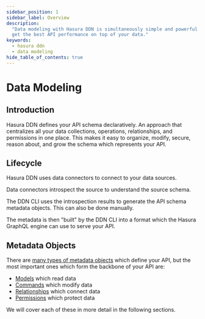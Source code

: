```yaml
---
sidebar_position: 1
sidebar_label: Overview
description:
  "Data modeling with Hasura DDN is simultaneously simple and powerful. Learn how to model your data with Hasura DDN to
  get the best API performance on top of your data."
keywords:
  - hasura ddn
  - data modeling
hide_table_of_contents: true
---
```



# Data Modeling

## Introduction

Hasura DDN defines your API schema declaratively. An approach that centralizes all your data collections, operations,
relationships, and permissions in one place. This makes it easy to organize, modify, secure, reason about, and grow the
schema which represents your API.

## Lifecycle

Hasura DDN uses data connectors to connect to your data sources.

Data connectors introspect the source to understand the source schema.

The DDN CLI uses the introspection results to generate the API schema metadata objects. This can also be done manually.

The metadata is then "built" by the DDN CLI into a format which the Hasura GraphQL engine can use to serve your API.

<Thumbnail src="/img/data-modeling/ddn-cli-process.png" alt="Data modeling lifecycle" width="1000px" />

## Metadata Objects

There are [many types of metadata objects](/reference/metadata-reference/index.mdx) which define your API, but the most
important ones which form the backbone of your API are:

- [Models](/data-modeling/model.mdx) which read data
- [Commands](/data-modeling/command.mdx) which modify data
- [Relationships](/data-modeling/relationship.mdx) which connect data
- [Permissions](/data-modeling/permissions.mdx) which protect data

We will cover each of these in more detail in the following sections.
